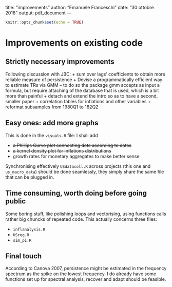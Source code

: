 
title: "improvements"
author: "Emanuele Franceschi"
date: "30 ottobre 2018"
output: pdf_document
---

```r
knitr::opts_chunk$set(echo = TRUE)
```

# Improvements on existing code

## Strictly necessary improvements

Following discussion with JBC:
+ sum over lags' coefficients to obtain more reliable measure of persistence
+ Devise a programmatically efficient way to estimate TRs via GMM -- to do so the package gmm accepts as input a formula, but require attaching of the database that is used, which is a bit more than painful
+ detach and extend the intro so as to have a second, smaller paper
+ correlation tables for inflations and other variables
+ reformat subsamples from 1980Q1 to 182Q2


## Easy ones: add more graphs

This is done in the `visuals.R` file: I shall add

+ ~~a Phillips Curve plot connecting dots according to dates~~
+ ~~a kernel density plot for inflations distributions~~
+ growth rates for monetary aggregates to make better sense

Synchronising effectively `USdatacoll.R` across projects (this one and `us_macro_data`) should be done seamlessly, they simply share the same file that can be plugged in.

## Time consuming, worth doing before going public

Some boring stuff, like polishing loops and vectorising, using functions calls rather big chuncks of repeated code. This actually concerns three files:

  * `inflanalysis.R`
  * `USreg.R`
  * `sim_pi.R`


## Final touch

According to Canova 2007, persistence might be estimated in the frequency spectrum as the spike on the lowest frequency. I do already have some functions set up for spectral analysis, recover and adapt should be feasible.
